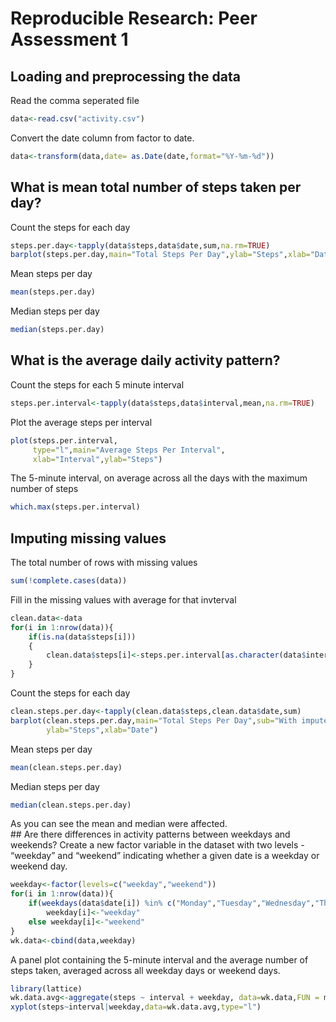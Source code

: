 # Reproducible Research: Peer Assessment 1


## Loading and preprocessing the data
Read the comma seperated file
```r
data<-read.csv("activity.csv")
```

Convert the date column from factor to date.
```r
data<-transform(data,date= as.Date(date,format="%Y-%m-%d"))
```

## What is mean total number of steps taken per day?
Count the steps for each day
```r
steps.per.day<-tapply(data$steps,data$date,sum,na.rm=TRUE)
barplot(steps.per.day,main="Total Steps Per Day",ylab="Steps",xlab="Date")
```
Mean steps per day
```r
mean(steps.per.day)
```
Median steps per day
```r
median(steps.per.day)
```




## What is the average daily activity pattern?
Count the steps for each 5 minute interval 
```r
steps.per.interval<-tapply(data$steps,data$interval,mean,na.rm=TRUE)
```
Plot the average steps per interval
```r
plot(steps.per.interval,
     type="l",main="Average Steps Per Interval",
     xlab="Interval",ylab="Steps")
```

The 5-minute interval, on average across all the days with the maximum number of steps
```r
which.max(steps.per.interval)
```

## Imputing missing values
The total number of rows with missing values
```r
sum(!complete.cases(data))
```
Fill in the missing values with average for that invterval
```r
clean.data<-data
for(i in 1:nrow(data)){
    if(is.na(data$steps[i]))
    { 
        clean.data$steps[i]<-steps.per.interval[as.character(data$interval[i])]
    }
}
```

Count the steps for each day
```r
clean.steps.per.day<-tapply(clean.data$steps,clean.data$date,sum)
barplot(clean.steps.per.day,main="Total Steps Per Day",sub="With imputed missing values",
        ylab="Steps",xlab="Date")
```
Mean steps per day
```r
mean(clean.steps.per.day)
```
Median steps per day
```r
median(clean.steps.per.day)
```
As you can see the mean and median were affected.  
## Are there differences in activity patterns between weekdays and weekends?
Create a new factor variable in the dataset with two levels - "weekday" and "weekend" indicating whether a given date is a weekday or weekend day.
```r
weekday<-factor(levels=c("weekday","weekend"))
for(i in 1:nrow(data)){
    if(weekdays(data$date[i]) %in% c("Monday","Tuesday","Wednesday","Thursday","Friday"))
        weekday[i]<-"weekday"
    else weekday[i]<-"weekend"
}
wk.data<-cbind(data,weekday)
```
A panel plot containing the 5-minute interval and the average number of steps taken, averaged across all weekday days or weekend days.
```r
library(lattice)
wk.data.avg<-aggregate(steps ~ interval + weekday, data=wk.data,FUN = mean)
xyplot(steps~interval|weekday,data=wk.data.avg,type="l")
```



